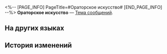 <%-- [PAGE_INFO]
PageTitle=#Ораторское искусство#
[END_PAGE_INFO] --%>
{{Предмет Инфобокс
|id          = 220000
|Изображение = Предмет Ораторское искусство.png
|Тип         = Тема сообщений
|Инвентарь   = 
|Редкость    = 4
|Эффект      = 
|Описание    = Тема сообщений, которую можно выбрать в беседе и сообщениях.
|Источник1   = [[По умолчанию]]
}}
{{Описание|Быть Первопроходцем - это не только воплощать заветы Акивили, но и найти собственный стиль Первопроходца в общении.}}
'''Ораторское искусство''' — [[Тема сообщений]].

==На других языках==
{{На других языках
|en   = The Art of Language
|zhs  = 语言的艺术
|zht  = 語言的藝術
|ja   = 言葉の芸術
|ko   = 언어의 예술
|es   = El arte del lenguaje
|fr   = L'art du langage
|ru   = Ораторское искусство
|th   = ศิลปะแห่งภาษา
|vi   = Nghệ Thuật Ngôn Ngữ
|de   = Die Kunst der Sprache
|id   = Seni Bahasa
|pt   = A Arte do Idioma
}}

==История изменений==
{{История изменений|3.5}}